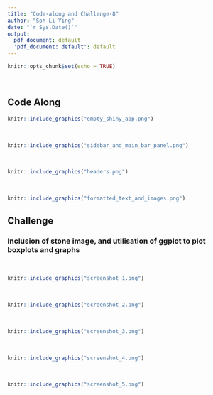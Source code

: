 ---
title: "Code-along and Challenge-8"
author: "Soh Li Ying"
date: "`r Sys.Date()`"
output:
  pdf_document: default
  'pdf_document: default': default
---

```{r setup, include=FALSE}
knitr::opts_chunk$set(echo = TRUE)
```

<br>

## Code Along

```{r, out.height = "480px", out.width = "350px", echo = FALSE, eval = TRUE, fig.cap = "Empty Shiny App"}

knitr::include_graphics("empty_shiny_app.png")

```
<br>

```{r, out.height = "480px", out.width = "350px", echo = FALSE, eval = TRUE, fig.cap = "Side bar and main bar panel"}

knitr::include_graphics("sidebar_and_main_bar_panel.png")

```
<br>

```{r, out.height = "480px", out.width = "350px", echo = FALSE, eval = TRUE, fig.cap = "Different headers"}

knitr::include_graphics("headers.png")

```
<br>

```{r, out.height = "480px", out.width = "350px", echo = FALSE, eval = TRUE, fig.cap = "Formatted text and images"}

knitr::include_graphics("formatted_text_and_images.png")

```

## Challenge
### Inclusion of stone image, and utilisation of ggplot to plot boxplots and graphs
<br>

```{r, out.height = "480px", out.width = "350px", echo = FALSE, eval = TRUE}

knitr::include_graphics("screenshot_1.png")

```
<br>

```{r, out.height = "480px", out.width = "350px", echo = FALSE, eval = TRUE}
knitr::include_graphics("screenshot_2.png")
```
<br>

```{r, out.height = "480px", out.width = "350px", echo = FALSE, eval = TRUE}
knitr::include_graphics("screenshot_3.png")
```
<br>

```{r, out.height = "480px", out.width = "350px", echo = FALSE, eval = TRUE}
knitr::include_graphics("screenshot_4.png")
```
<br>

```{r, out.height = "480px", out.width = "350px", echo = FALSE, eval = TRUE}
knitr::include_graphics("screenshot_5.png")
```

